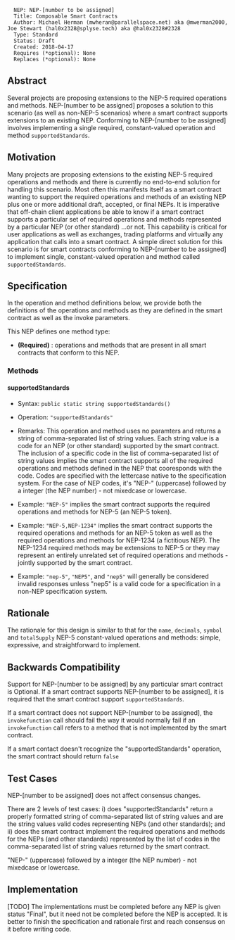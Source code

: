 <pre>
  NEP: NEP-[number to be assigned]
  Title: Composable Smart Contracts
  Author: Michael Herman (mwheran@parallelspace.net) aka @mwerman2000, Joe Stewart (hal0x2328@splyse.tech) aka @hal0x2328#2328 
  Type: Standard
  Status: Draft
  Created: 2018-04-17
  Requires (*optional): None
  Replaces (*optional): None
</pre>

==Abstract==

Several projects are proposing extensions to the NEP-5 required operations and methods. 
NEP-[number to be assigned] proposes a solution to this scenario (as well as non-NEP-5 scenarios) 
where a smart contract supports
extensions to an existing NEP. Conforming to NEP-[number to be assigned] involves implementing 
a single required, constant-valued operation and method <code>supportedStandards</code>.

==Motivation==

Many projects are proposing extensions to the existing NEP-5 required operations and methods and there is
currently no end-to-end solution for handling this scenario.
Most often this manifests itself as a smart contract wanting to support the required operations and methods of 
an existing NEP plus one or more additional draft, accepted, or final NEPs.
It is imperative that off-chain client applications be able to know if a smart contract supports a particular set 
of required operations and methods represented by a particular NEP (or other standard) ...or not.
This capability is critical for user applications as well as exchanges, trading platforms and virtually any application that
calls into a smart contract.
A simple direct solution for this scenario is for smart contracts conforming to NEP-[number to be assigned] 
to implement single, constant-valued operation and method called <code>supportedStandards</code>. 


==Specification==

In the operation and method definitions below, we provide both the definitions of the operations and methods 
as they are defined in the smart contract as well as the invoke parameters.

This NEP defines one method type:

* '''(Required)''' : operations and methods that are present in all smart contracts that conform to this NEP.

===Methods===

====supportedStandards====

* Syntax: <code>public static string supportedStandards()</code>

* Operation: <code>"supportedStandards"</code>

* Remarks: This operation and method uses no paramters and returns a string of comma-separated list of string values. Each string value is a code for an NEP (or other standard) supported by the smart contract. The inclusion of a specific code in the list of comma-separated list of string values implies the smart contract supports all of the required operations and methods defined in the NEP that cooresponds with the code. Codes are specified with the lettercase native to the specification system. For the case of NEP codes, it's "NEP-" (uppercase) followed by a integer (the NEP number) - not mixedcase or lowercase.

* Example: <code>"NEP-5"</code> implies the smart contract supports the required operations and methods for NEP-5 (an NEP-5 token).

* Example: <code>"NEP-5,NEP-1234"</code> implies the smart contract supports the required operations and methods for an NEP-5 token as well as the required operations and methods for NEP-1234 (a fictitious NEP). The NEP-1234 required methods may be extensions to NEP-5 or they may represent an entirely unrelated set of required operations and methods - jointly supported by the smart contract.

* Example: <code>"nep-5"</code>, <code>"NEP5"</code>, and <code>"nep5"</code> will generally be considered invalid responses unless "nep5" is a valid code for a specification in a non-NEP specification system.

==Rationale==

The rationale for this design is similar to that for the <code>name</code>, <code>decimals</code>, <code>symbol</code> and <code>totalSupply</code> NEP-5 constant-valued operations and methods: simple, expressive, and straightforward to implement.

==Backwards Compatibility==

Support for NEP-[number to be assigned] by any particular smart contract is Optional. 
If a smart contract supports NEP-[number to be assigned], it is required that the smart contract support
<code>supportedStandards</code>.

If a smart contract does not support NEP-[number to be assigned], the <code>invokefunction</code> call should fail the way
it would normally fail if an <code>invokefunction</code> call refers to a method that is not implemented by 
the smart contract.

If a smart contact doesn't recognize the "supportedStandards" operation, the smart contract should return <code>false</code>

==Test Cases==

NEP-[number to be assigned] does not affect consensus changes. 

There are 2 levels of test cases: i) does "supportedStandards" return a properly formatted string of comma-separated list of string values
and are the string values valid codes representing NEPs (and other standards); and ii) does the smart contract 
implement the required operations and methods for the NEPs (and other standards) represented by the list of
codes in the comma-separated list of string values returned by the smart contract.

"NEP-" (uppercase) followed by a integer (the NEP number) - not mixedcase or lowercase.

==Implementation==

[TODO] The implementations must be completed before any NEP is given status "Final", but it need not be completed before the NEP is accepted. It is better to finish the specification and rationale first and reach consensus on it before writing code.
